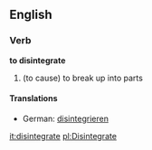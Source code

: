 ==English==
===Verb===
'''to disintegrate'''
# (to cause) to break up into parts
====Translations====
*German: [[disintegrieren]]

[[it:disintegrate]]
[[pl:Disintegrate]]